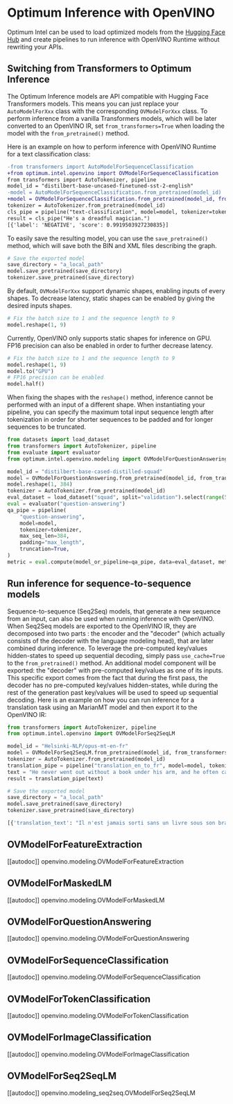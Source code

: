 <!--Copyright 2022 The HuggingFace Team. All rights reserved.
Licensed under the Apache License, Version 2.0 (the "License"); you may not use this file except in compliance with
the License. You may obtain a copy of the License at
http://www.apache.org/licenses/LICENSE-2.0
Unless required by applicable law or agreed to in writing, software distributed under the License is distributed on
an "AS IS" BASIS, WITHOUT WARRANTIES OR CONDITIONS OF ANY KIND, either express or implied. See the License for the
specific language governing permissions and limitations under the License.
-->

# Optimum Inference with OpenVINO

Optimum Intel can be used to load optimized models from the [Hugging Face Hub](hf.co/models) and create pipelines to run inference with OpenVINO Runtime without rewriting your APIs.

## Switching from Transformers to Optimum Inference

The Optimum Inference models are API compatible with Hugging Face Transformers models. This means you can just replace your `AutoModelForXxx` class with the corresponding `OVModelForXxx` class.
To perform inference from a vanilla Transformers models, which will be later converted to an OpenVINO IR, set `from_transformers=True` when loading the model with the `from_pretrained()` method. 

Here is an example on how to perform inference with OpenVINO Runtime for a text classification class:

```diff
-from transformers import AutoModelForSequenceClassification
+from optimum.intel.openvino import OVModelForSequenceClassification
from transformers import AutoTokenizer, pipeline
model_id = "distilbert-base-uncased-finetuned-sst-2-english"
-model = AutoModelForSequenceClassification.from_pretrained(model_id)
+model = OVModelForSequenceClassification.from_pretrained(model_id, from_transformers=True)
tokenizer = AutoTokenizer.from_pretrained(model_id)
cls_pipe = pipeline("text-classification", model=model, tokenizer=tokenizer)
result = cls_pipe("He's a dreadful magician.")
[{'label': 'NEGATIVE', 'score': 0.9919503927230835}]
```

To easily save the resulting model, you can use the `save_pretrained()` method, which will save both the BIN and XML files describing the graph.

```python
# Save the exported model
save_directory = "a_local_path"
model.save_pretrained(save_directory)
tokenizer.save_pretrained(save_directory)
```

By default, `OVModelForXxx` support dynamic shapes, enabling inputs of every shapes. To decrease latency, static shapes can be enabled by giving the desired inputs shapes.

```python
# Fix the batch size to 1 and the sequence length to 9
model.reshape(1, 9)
```

Currently, OpenVINO only supports static shapes for inference on GPU. FP16 precision can also be enabled in order to further decrease latency.

```python
# Fix the batch size to 1 and the sequence length to 9
model.reshape(1, 9)
model.to("GPU")
# FP16 precision can be enabled
model.half()
```

When fixing the shapes with the `reshape()` method, inference cannot be performed with an input of a different shape. When instantiating your pipeline, you can specify the maximum total input sequence length after tokenization in order for shorter sequences to be padded and for longer sequences to be truncated.

```python
from datasets import load_dataset
from transformers import AutoTokenizer, pipeline
from evaluate import evaluator
from optimum.intel.openvino.modeling import OVModelForQuestionAnswering

model_id = "distilbert-base-cased-distilled-squad"
model = OVModelForQuestionAnswering.from_pretrained(model_id, from_transformers=True)
model.reshape(1, 384)
tokenizer = AutoTokenizer.from_pretrained(model_id)
eval_dataset = load_dataset("squad", split="validation").select(range(50))
eval = evaluator("question-answering")
qa_pipe = pipeline(
    "question-answering",
    model=model,
    tokenizer=tokenizer,
    max_seq_len=384,
    padding="max_length",
    truncation=True,
)
metric = eval.compute(model_or_pipeline=qa_pipe, data=eval_dataset, metric="squad")
```

## Run inference for sequence-to-sequence models

Sequence-to-sequence (Seq2Seq) models, that generate a new sequence from an input, can also be used when running inference with OpenVINO. When Seq2Seq models are exported to the OpenVINO IR, they are decomposed into two parts : the encoder and the "decoder" (which actually consists of the decoder with the language modeling head), that are later combined during inference.
To leverage the pre-computed key/values hidden-states to speed up sequential decoding, simply pass `use_cache=True` to the `from_pretrained()` method. An additional model component will be exported: the "decoder" with pre-computed key/values as one of its inputs.
This specific export comes from the fact that during the first pass, the decoder has no pre-computed key/values hidden-states, while during the rest of the generation past key/values will be used to speed up sequential decoding.
Here is an example on how you can run inference for a translation task using an MarianMT model and then export it to the OpenVINO IR:

```python
from transformers import AutoTokenizer, pipeline
from optimum.intel.openvino import OVModelForSeq2SeqLM

model_id = "Helsinki-NLP/opus-mt-en-fr"
model = OVModelForSeq2SeqLM.from_pretrained(model_id, from_transformers=True)
tokenizer = AutoTokenizer.from_pretrained(model_id)
translation_pipe = pipeline("translation_en_to_fr", model=model, tokenizer=tokenizer)
text = "He never went out without a book under his arm, and he often came back with two."
result = translation_pipe(text)

# Save the exported model
save_directory = "a_local_path"
model.save_pretrained(save_directory)
tokenizer.save_pretrained(save_directory)

[{'translation_text': "Il n'est jamais sorti sans un livre sous son bras, et il est souvent revenu avec deux."}]
```

## OVModelForFeatureExtraction

[[autodoc]] openvino.modeling.OVModelForFeatureExtraction

## OVModelForMaskedLM

[[autodoc]] openvino.modeling.OVModelForMaskedLM

## OVModelForQuestionAnswering

[[autodoc]] openvino.modeling.OVModelForQuestionAnswering

## OVModelForSequenceClassification

[[autodoc]] openvino.modeling.OVModelForSequenceClassification

## OVModelForTokenClassification

[[autodoc]] openvino.modeling.OVModelForTokenClassification

## OVModelForImageClassification

[[autodoc]] openvino.modeling.OVModelForImageClassification

## OVModelForSeq2SeqLM

[[autodoc]] openvino.modeling_seq2seq.OVModelForSeq2SeqLM